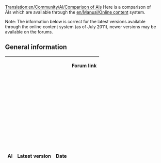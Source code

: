 [[Translation:en/Community/AI/Comparison of AIs]]
Here is a comparison of AIs which are available through the [[en/Manual/Online content]] system.

Note: The information below is correct for the latest versions available through the online content system (as of July 2011), newer versions may be available on the forums.

==General information==
{|border="1" 
 ! scope="col" | AI
 ! scope="col" | Latest version 
 ! scope="col" | Date
 ! scope="col" | Forum link
 {{en/Community/AI/AI general|AdmiralAI|25|August 2010|38057}}
 {{en/Community/AI/AI general|AIAI|zeta - bananas|November 2010|47298}}
 {{en/Community/AI/AI general|AroAI|1.2|April 2011|49496}}
 {{en/Community/AI/AI general|ChooChoo|394|March 2011|44225}}
 {{en/Community/AI/AI general|Chopper|7|September 2009|45070}}
 {{en/Community/AI/AI general|CluelessPlus|25|May 2011|41462}}
 {{en/Community/AI/AI general|Convoy|11|February 2011|37946}}
 {{en/Community/AI/AI general|Denver & Rio Grande|1|September 2009|44287}}
 {{en/Community/AI/AI general|DictatorAI|104|June 2011|52982}}
 {{en/Community/AI/AI general|gelignAIte|1.1|December 2010|51853}}
 {{en/Community/AI/AI general|Idle|1|October 2010|0}}
 {{en/Community/AI/AI general|IdleMore|1|November 2010|0}}
 {{en/Community/AI/AI general|MailAI|20110121|January 2011|52478}}
 {{en/Community/AI/AI general|MogulAI|5900|October 2010|44760}}
 {{en/Community/AI/AI general|NoCAB|2.1.3|November 2010|20203}}
 {{en/Community/AI/AI general|OtviAI|396|April 2011|39707}}
 {{en/Community/AI/AI general|PathZilla|6|July 2009|38645}}
 {{en/Community/AI/AI general|PAXLink|14|February 2010|41518}}
 {{en/Community/AI/AI general|RoadRunner|6|November 2010|48281}}
 {{en/Community/AI/AI general|rocketAI|1|November 2009|0}}
 {{en/Community/AI/AI general|Rondje om de kerk|385|January 2011|39756}}
 {{en/Community/AI/AI general|SimpleAI|6|June 2011|44809}}
 {{en/Community/AI/AI general|StreetTraffic1|1|April 2009|0}}
 {{en/Community/AI/AI general|Terron AI|203|June 2011|54639}}
 {{en/Community/AI/AI general|TownCars|5|March 2011|42393}}
 {{en/Community/AI/AI general|trAIns|2|April 2010|44725}}
 {{en/Community/AI/AI general|Trans AI|100307|March 2010|42272}}
 {{en/Community/AI/AI general|TutorialAI|4|June 2011|55400}}
 {{en/Community/AI/AI general|WmDOT|6|April 2011|53698}}
 {{en/Community/AI/AI general|WrightAI|3|February 2009|0}}
|}
